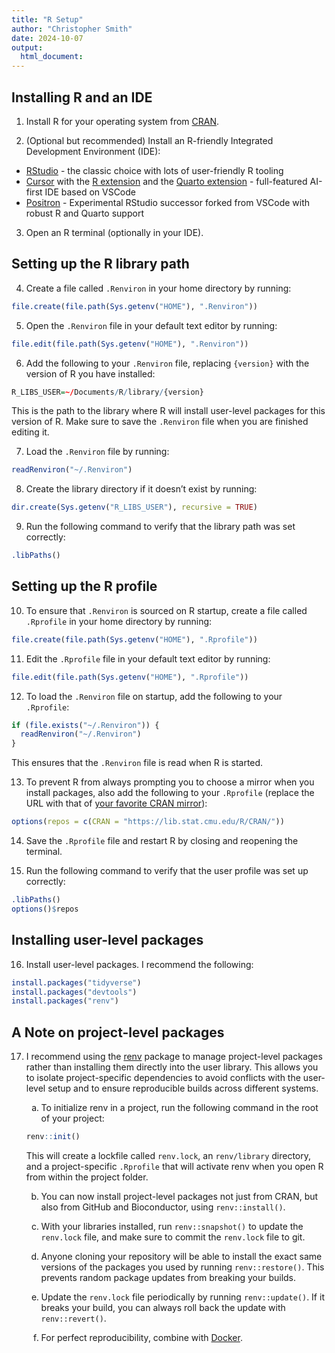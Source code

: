 ```yaml
---
title: "R Setup"
author: "Christopher Smith"
date: 2024-10-07
output:
  html_document:
---
```


## Installing R and an IDE

1. Install R for your operating system from [CRAN](https://cran.r-project.org/).

2. (Optional but recommended) Install an R-friendly Integrated Development Environment (IDE):
- [RStudio](https://www.rstudio.com/products/rstudio/download/) - the classic choice with lots of user-friendly R tooling
- [Cursor](https://cursor.com/) with the [R extension](https://marketplace.visualstudio.com/items?itemName=REditorSupport.r) and the [Quarto extension](https://marketplace.visualstudio.com/items?itemName=quarto.quarto) - full-featured AI-first IDE based on VSCode
- [Positron](https://github.com/posit-dev/positron/releases) - Experimental RStudio successor forked from VSCode with robust R and Quarto support

3. Open an R terminal (optionally in your IDE).

## Setting up the R library path

4. Create a file called `.Renviron` in your home directory by running:

```r
file.create(file.path(Sys.getenv("HOME"), ".Renviron"))
```

5. Open the `.Renviron` file in your default text editor by running:

```r
file.edit(file.path(Sys.getenv("HOME"), ".Renviron"))
```

6. Add the following to your `.Renviron` file, replacing `{version}` with the version of R you have installed:

```r
R_LIBS_USER=~/Documents/R/library/{version}
```

This is the path to the library where R will install user-level packages for this version of R. Make sure to save the `.Renviron` file when you are finished editing it.

7. Load the `.Renviron` file by running:

```r
readRenviron("~/.Renviron")
```

8. Create the library directory if it doesn't exist by running:

```r
dir.create(Sys.getenv("R_LIBS_USER"), recursive = TRUE)
```

9. Run the following command to verify that the library path was set correctly:

```r
.libPaths()
```

## Setting up the R profile

10. To ensure that `.Renviron` is sourced on R startup, create a file called `.Rprofile` in your home directory by running:

```r
file.create(file.path(Sys.getenv("HOME"), ".Rprofile"))
```

11. Edit the `.Rprofile` file in your default text editor by running:

```r
file.edit(file.path(Sys.getenv("HOME"), ".Rprofile"))
```

12. To load the `.Renviron` file on startup, add the following to your `.Rprofile`:

```r
if (file.exists("~/.Renviron")) {
  readRenviron("~/.Renviron")
}
```

This ensures that the `.Renviron` file is read when R is started.

13. To prevent R from always prompting you to choose a mirror when you install packages, also add the following to your `.Rprofile` (replace the URL with that of [your favorite CRAN mirror](https://cran.r-project.org/mirrors.html)):

```r
options(repos = c(CRAN = "https://lib.stat.cmu.edu/R/CRAN/"))
```

14. Save the `.Rprofile` file and restart R by closing and reopening the terminal.

15. Run the following command to verify that the user profile was set up correctly:

```r
.libPaths()
options()$repos
```

## Installing user-level packages

16. Install user-level packages. I recommend the following:

```r
install.packages("tidyverse")
install.packages("devtools")
install.packages("renv")
```

## A Note on project-level packages

17. I recommend using the [renv](https://rstudio.github.io/renv/articles/renv.html) package to manage project-level packages rather than installing them directly into the user library. This allows you to isolate project-specific dependencies to avoid conflicts with the user-level setup and to ensure reproducible builds across different systems.

    a. To initialize renv in a project, run the following command in the root of your project:

    ```r
    renv::init()
    ```

    This will create a lockfile called `renv.lock`, an `renv/library` directory, and a project-specific `.Rprofile` that will activate renv when you open R from within the project folder.

    b. You can now install project-level packages not just from CRAN, but also from GitHub and Bioconductor, using `renv::install()`.

    c. With your libraries installed, run `renv::snapshot()` to update the `renv.lock` file, and make sure to commit the `renv.lock` file to git.

    d. Anyone cloning your repository will be able to install the exact same versions of the packages you used by running `renv::restore()`. This prevents random package updates from breaking your builds.

    e. Update the `renv.lock` file periodically by running `renv::update()`. If it breaks your build, you can always roll back the update with `renv::revert()`.

    f. For perfect reproducibility, combine with [Docker](https://www.docker.com/).
